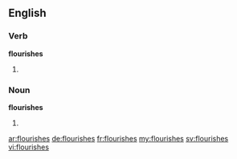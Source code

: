 ==English==

===Verb===
'''flourishes'''

# {{third-person singular of|flourish}}

===Noun===
'''flourishes'''

# {{plural of|flourish}}

[[ar:flourishes]]
[[de:flourishes]]
[[fr:flourishes]]
[[my:flourishes]]
[[sv:flourishes]]
[[vi:flourishes]]